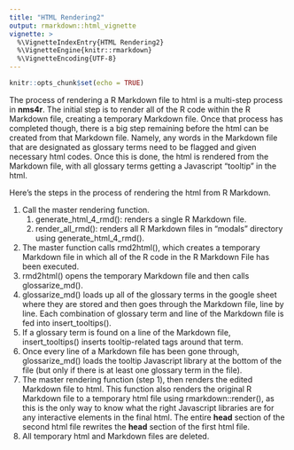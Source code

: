 ```yaml
---
title: "HTML Rendering2"
output: rmarkdown::html_vignette
vignette: >
  %\VignetteIndexEntry{HTML Rendering2}
  %\VignetteEngine{knitr::rmarkdown}
  %\VignetteEncoding{UTF-8}
---
```


```r
knitr::opts_chunk$set(echo = TRUE)
```

The process of rendering a R Markdown file to html is a multi-step process in 
**nms4r**. The initial step is to render all of the R code within the R Markdown
file, creating a temporary Markdown file. Once that process has completed though, 
there is a big step remaining before the html can be created from that Markdown file. 
Namely, any words in the Markdown file that are designated as glossary terms need 
to be flagged and given necessary html codes. Once this is done, the html is rendered 
from the Markdown file, with all glossary terms getting a Javascript "tooltip" in the html. 

Here's the steps in the process of rendering the html from R Markdown.

1. Call the master rendering function. 
    1. generate_html_4_rmd(): renders a single R Markdown file.
    1. render_all_rmd(): renders all R Markdown files in "modals" directory using generate_html_4_rmd().
1. The master function calls rmd2html(), which creates a temporary Markdown file in which all of the R code in the R Markdown File has been executed.
1. rmd2html() opens the temporary Markdown file and then calls glossarize_md().
1. glossarize_md() loads up all of the glossary terms in the google sheet where 
they are stored and then goes through the Markdown file, line by line. Each combination
of glossary term and line of the Markdown file is fed into insert_tooltips().
1. If a glossary term is found on a line of the Markdown file, insert_tooltips() inserts
tooltip-related tags around that term.
1. Once every line of a Markdown file has been gone through, glossarize_md() loads 
the tooltip Javascript library at the bottom of the file (but only if there is at
least one glossary term in the file).
1. The master rendering function (step 1), then renders the edited Markdown file to html. This
function also renders the original R Markdown file to a temporary html file using rmarkdown::render(), as this is the only way to know what the right Javascript libraries
are for any interactive elements in the final html. The entire **head** section of the 
second html file rewrites the **head** section of the first html file. 
1. All temporary html and Markdown files are deleted.
